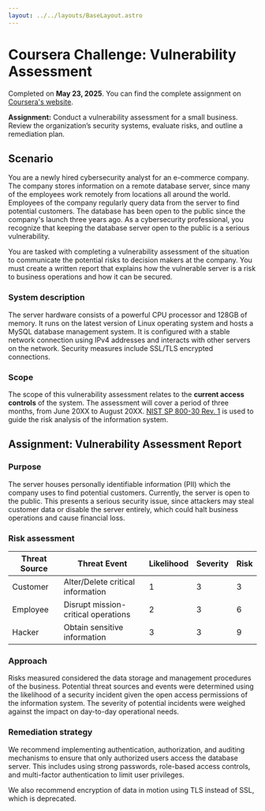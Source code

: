 ```yaml
---
layout: ../../layouts/BaseLayout.astro
---
```


# Coursera Challenge: Vulnerability Assessment

Completed on **May 23, 2025**. You can find the complete assignment on [Coursera's website](https://www.coursera.org/learn/assets-threats-and-vulnerabilities/assignment-submission/zl891/portfolio-activity-analyze-a-vulnerable-system-for-a-small-business/attempt).

**Assignment:** Conduct a vulnerability assessment for a small business. Review the organization’s security systems, evaluate risks, and outline a remediation plan.

## Scenario

You are a newly hired cybersecurity analyst for an e-commerce company. The company stores information on a remote database server, since many of the employees work remotely from locations all around the world. Employees of the company regularly query data from the server to find potential customers. The database has been open to the public since the company's launch three years ago. As a cybersecurity professional, you recognize that keeping the database server open to the public is a serious vulnerability.

You are tasked with completing a vulnerability assessment of the situation to communicate the potential risks to decision makers at the company. You must create a written report that explains how the vulnerable server is a risk to business operations and how it can be secured.

### System description

The server hardware consists of a powerful CPU processor and 128GB of memory. It runs on the latest version of Linux operating system and hosts a MySQL database management system. It is configured with a stable network connection using IPv4 addresses and interacts with other servers on the network. Security measures include SSL/TLS encrypted connections.

### Scope

The scope of this vulnerability assessment relates to the **current access controls** of the system. The assessment will cover a period of three months, from June 20XX to August 20XX. [NIST SP 800-30 Rev. 1](https://docs.google.com/document/d/1pRpdpQMEWskxSkwqEMv8W7A7x8GXQlcn0hEcDzWet3Y/template/preview?resourcekey=0-3GRRWAd8HryVgof-Jc33yA) is used to guide the risk analysis of the information system.

## Assignment: Vulnerability Assessment Report

### Purpose

The server houses personally identifiable information (PII) which the company uses to find potential customers. Currently, the server is open to the public. This presents a serious security issue, since attackers may steal customer data or disable the server entirely, which could halt business operations and cause financial loss.

### Risk assessment

| Threat Source | Threat Event                        | Likelihood | Severity | Risk |
|---------------|-------------------------------------|------------|----------|------|
| Customer      | Alter/Delete critical information   | 1          | 3        | 3    |
| Employee      | Disrupt mission-critical operations | 2          | 3        | 6    |
| Hacker        | Obtain sensitive information        | 3          | 3        | 9    |

### Approach

Risks measured considered the data storage and management procedures of the business. Potential threat sources and events were determined using the likelihood of a security incident given the open access permissions of the information system. The severity of potential incidents were weighed against the impact on day-to-day operational needs.

### Remediation strategy

We recommend implementing authentication, authorization, and auditing mechanisms to ensure that only authorized users access the database server. This includes using strong passwords, role-based access controls, and multi-factor authentication to limit user privileges.

We also recommend encryption of data in motion using TLS instead of SSL, which is deprecated.